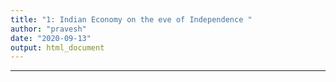 ```yaml
---
title: "1: Indian Economy on the eve of Independence "
author: "pravesh"
date: "2020-09-13"
output: html_document
---
```




---
